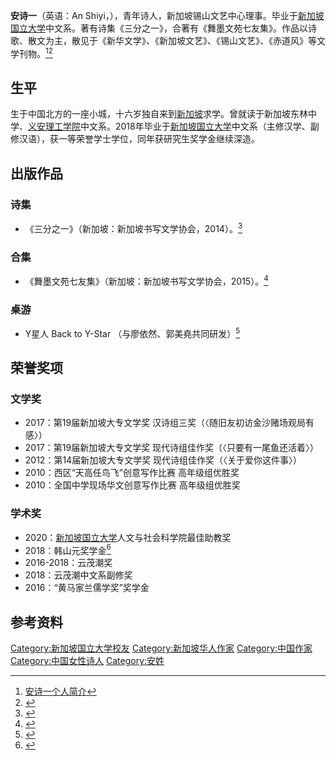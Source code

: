 {{Autobiography|time=2021-03-30T19:18:16+00:00}}
'''安诗一'''（英语：An Shiyi，{{bd|1992年|10月1日|}}），青年诗人，新加坡锡山文艺中心理事。毕业于[[新加坡国立大学|新加坡国立大学]]中文系。著有诗集《三分之一》，合著有《舞墨文苑七友集》。作品以诗歌、散文为主，散见于《新华文学》、《新加坡文艺》、《锡山文艺》、《赤道风》等文学刊物。<ref>[https://afcc.com.sg/2019/lightbox-speaker/an-shiyi.html 安诗一个人简介]</ref><ref>{{cite book |editor=王润华、蔡志礼、许通元、李金生、曾繁靖 |title=新加坡华文文学五十年 |publisher=八方文化创作室 |location=新加坡 |isbn=978-981-4733-28-1 |page=32}}</ref>

==生平==
生于中国北方的一座小城，十六岁独自来到[[新加坡|新加坡]]求学。曾就读于新加坡东林中学、[[义安理工学院|义安理工学院]]中文系。2018年毕业于[[新加坡国立大学|新加坡国立大学]]中文系（主修汉学、副修汉语），获一等荣誉学士学位，同年获研究生奖学金继续深造。

==出版作品==
===诗集===
* 《三分之一》（新加坡：新加坡书写文学协会，2014）。<ref>{{cite book |author1=安诗一 |title=三分之一 |date=2014 |publisher=新加坡书写文学协会 |location=新加坡 |isbn=9810916256 |url=https://www.nlb.gov.sg/biblio/201066245}}</ref>

===合集===
* 《舞墨文苑七友集》（新加坡：新加坡书写文学协会，2015）。<ref>{{cite book |author1=安诗一 |coauthors=郭美堯、廖依然、庞诗韵、孙雪莹、王绍斌、夏元格 |title=舞墨文苑七友集 |date=2015 |publisher=新加坡书写文学协会 |location=新加坡 |isbn=9789810945190 |url=https://www.nlb.gov.sg/biblio/201346072}}</ref>

===桌游===
* Y星人 Back to Y-Star （与廖依然、郭美堯共同研发）<ref>{{cite news |title=帮助“Y星人”趣学华文 义安理工生研发教学益智桌游 |url=https://www.zaobao.com.sg/lifestyle/education/live/story20150125-439121 |accessdate=2021-03-30 |publisher=联合早报 |date=2015年1月25日 |archive-date=2016-04-17 |archive-url=https://web.archive.org/web/20160417025008/http://www.zaobao.com.sg/lifestyle/education/live/story20150125-439121 |dead-url=no }}</ref>

==荣誉奖项==
===文学奖===
* 2017：第19届新加坡大专文学奖 汉诗组三奖（〈随旧友初访金沙赌场观局有感〉）
* 2017：第19届新加坡大专文学奖 现代诗组佳作奖（〈只要有一尾鱼还活着〉）
* 2012：第14届新加坡大专文学奖 现代诗组佳作奖（〈关于爱你这件事〉）
* 2010：西区“天高任鸟飞”创意写作比赛 高年级组优胜奖
* 2010：全国中学现场华文创意写作比赛 高年级组优胜奖

===学术奖===
* 2020：[[新加坡国立大学|新加坡国立大学]]人文与社会科学院最佳助教奖
* 2018：韩山元奖学金<ref>{{cite news |title=城市书房举办韩山元奖学金系列讲座 |url=https://www.zaobao.com.sg/zlifestyle/trending/story20190927-992502 |accessdate=2021-03-30 |publisher=联合早报 |date=2019年9月27日 |archive-date=2019-10-22 |archive-url=https://web.archive.org/web/20191022032348/https://www.zaobao.com.sg/zlifestyle/trending/story20190927-992502 |dead-url=no }}</ref>
* 2016-2018：云茂潮奖
* 2018：云茂潮中文系副修奖
* 2016：“黄马家兰儒学奖”奖学金

==参考资料==

{{DEFAULTSORT:A}}
[[Category:新加坡国立大学校友|Category:新加坡国立大学校友]]
[[Category:新加坡华人作家|Category:新加坡华人作家]]
[[Category:中国作家|Category:中国作家]]
[[Category:中国女性诗人|Category:中国女性诗人]]
[[Category:安姓|Category:安姓]]